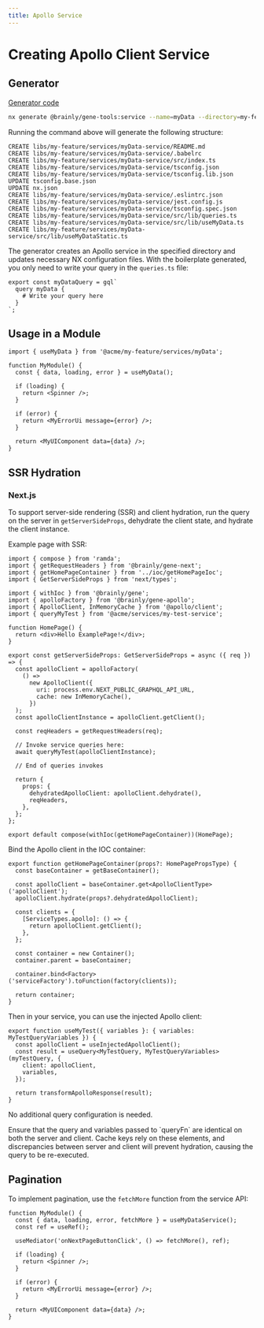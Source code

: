 ```yaml
---
title: Apollo Service
---
```



# Creating Apollo Client Service

## Generator

[Generator code](https://github.com/brainly/gene/blob/master/packages/gene-tools/src/generators/service-generator/README.md)

```bash
nx generate @brainly/gene-tools:service --name=myData --directory=my-feature/services --serviceType=apollo
```

Running the command above will generate the following structure:

```
CREATE libs/my-feature/services/myData-service/README.md
CREATE libs/my-feature/services/myData-service/.babelrc
CREATE libs/my-feature/services/myData-service/src/index.ts
CREATE libs/my-feature/services/myData-service/tsconfig.json
CREATE libs/my-feature/services/myData-service/tsconfig.lib.json
UPDATE tsconfig.base.json
UPDATE nx.json
CREATE libs/my-feature/services/myData-service/.eslintrc.json
CREATE libs/my-feature/services/myData-service/jest.config.js
CREATE libs/my-feature/services/myData-service/tsconfig.spec.json
CREATE libs/my-feature/services/myData-service/src/lib/queries.ts
CREATE libs/my-feature/services/myData-service/src/lib/useMyData.ts
CREATE libs/my-feature/services/myData-service/src/lib/useMyDataStatic.ts
```

The generator creates an Apollo service in the specified directory and updates necessary NX configuration files. With the boilerplate generated, you only need to write your query in the `queries.ts` file:

```tsx
export const myDataQuery = gql`
  query myData {
    # Write your query here
  }
`;
```

## Usage in a Module

```tsx
import { useMyData } from '@acme/my-feature/services/myData';

function MyModule() {
  const { data, loading, error } = useMyData();

  if (loading) {
    return <Spinner />;
  }

  if (error) {
    return <MyErrorUi message={error} />;
  }

  return <MyUIComponent data={data} />;
}
```

## SSR Hydration

### Next.js

To support server-side rendering (SSR) and client hydration, run the query on the server in `getServerSideProps`, dehydrate the client state, and hydrate the client instance.

Example page with SSR:

```tsx filename=pages/example.tsx
import { compose } from 'ramda';
import { getRequestHeaders } from '@brainly/gene-next';
import { getHomePageContainer } from '../ioc/getHomePageIoc';
import { GetServerSideProps } from 'next/types';

import { withIoc } from '@brainly/gene';
import { apolloFactory } from '@brainly/gene-apollo';
import { ApolloClient, InMemoryCache } from '@apollo/client';
import { queryMyTest } from '@acme/services/my-test-service';

function HomePage() {
  return <div>Hello ExamplePage!</div>;
}

export const getServerSideProps: GetServerSideProps = async ({ req }) => {
  const apolloClient = apolloFactory(
    () =>
      new ApolloClient({
        uri: process.env.NEXT_PUBLIC_GRAPHQL_API_URL,
        cache: new InMemoryCache(),
      })
  );
  const apolloClientInstance = apolloClient.getClient();

  const reqHeaders = getRequestHeaders(req);

  // Invoke service queries here:
  await queryMyTest(apolloClientInstance);

  // End of queries invokes

  return {
    props: {
      dehydratedApolloClient: apolloClient.dehydrate(),
      reqHeaders,
    },
  };
};

export default compose(withIoc(getHomePageContainer))(HomePage);
```

Bind the Apollo client in the IOC container:

```tsx filename=/ioc/getHomePageIoc.ts
export function getHomePageContainer(props?: HomePagePropsType) {
  const baseContainer = getBaseContainer();

  const apolloClient = baseContainer.get<ApolloClientType>('apolloClient');
  apolloClient.hydrate(props?.dehydratedApolloClient);

  const clients = {
    [ServiceTypes.apollo]: () => {
      return apolloClient.getClient();
    },
  };

  const container = new Container();
  container.parent = baseContainer;

  container.bind<Factory>('serviceFactory').toFunction(factory(clients));

  return container;
}
```

Then in your service, you can use the injected Apollo client:

```tsx my-test-service/src/lib/useMyTest.ts
export function useMyTest({ variables }: { variables: MyTestQueryVariables }) {
  const apolloClient = useInjectedApolloClient();
  const result = useQuery<MyTestQuery, MyTestQueryVariables>(myTestQuery, {
    client: apolloClient,
    variables,
  });

  return transformApolloResponse(result);
}
```

No additional query configuration is needed.

<Callout emoji="⚠️">
  Ensure that the query and variables passed to `queryFn` are identical on both
  the server and client. Cache keys rely on these elements, and discrepancies
  between server and client will prevent hydration, causing the query to be
  re-executed.
</Callout>

## Pagination

To implement pagination, use the `fetchMore` function from the service API:

```tsx
function MyModule() {
  const { data, loading, error, fetchMore } = useMyDataService();
  const ref = useRef();

  useMediator('onNextPageButtonClick', () => fetchMore(), ref);

  if (loading) {
    return <Spinner />;
  }

  if (error) {
    return <MyErrorUi message={error} />;
  }

  return <MyUIComponent data={data} />;
}
```
